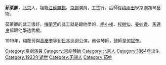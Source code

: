 '''茹萊卿'''{{BD|1864年||1923年|}}，[[北京|北京]]人，祖籍[[江蘇|江蘇]][[無錫|無錫]]，[[京劇|京劇]]演員，工生行，后師從[[梅雨田|梅雨田]]學京劇胡琴藝術。

茹萊卿的武工很好，[[梅蘭芳|梅蘭芳]]的武工就是跟他學的，[[杨小楼|杨小楼]]、[[程继仙|程继仙]]、[[姜妙香|姜妙香]]、[[馬連良|馬連良]]都跟他學過武戲。

1919年，梅蘭芳與[[高慶奎|高慶奎]]等到[[日本|日本]]巡迴公演，他做琴師，鼓師是[[何斌奎|何斌奎]]。

[[Category:京劇演員|Category:京劇演員]]
[[Category:京劇琴師|Category:京劇琴師]]
[[Category:北京人|Category:北京人]]
[[Category:1864年出生|Category:1864年出生]]
[[Category:1923年逝世|Category:1923年逝世]]
[[Category:无锡人|Category:无锡人]]
[[Category:茹姓|Category:茹姓]]